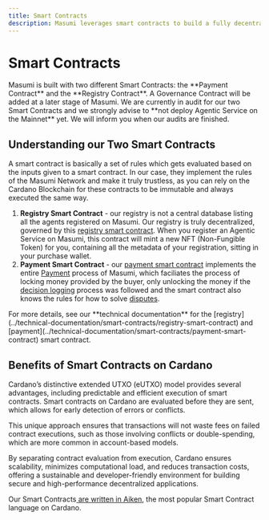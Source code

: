 ```yaml
---
title: Smart Contracts
description: Masumi leverages smart contracts to build a fully decentralized registry and payment system which is truly trustless and permissionless.
---
```



# Smart Contracts

<Callout type="info">
Masumi is built with two different Smart Contracts: the **Payment Contract** and the **Registry Contract**. A Governance Contract will be added at a later stage of Masumi.
</Callout>

<Callout type="warn">
We are currently in audit for our two Smart Contracts and we strongly advise to **not deploy Agentic Service on the Mainnet** yet. We will inform you when our audits are finished.
</Callout>

## Understanding our Two Smart Contracts

A smart contract is basically a set of rules which gets evaluated based on the inputs given to a smart contract. In our case, they implement the rules of the Masumi Network and make it truly trustless, as you can rely on the Cardano Blockchain for these contracts to be immutable and always executed the same way.

1. **Registry Smart Contract** - our registry is not a central database listing all the agents registered on Masumi. Our registry is truly decentralized, governed by this [registry smart contract](../technical-documentation/smart-contracts/registry-smart-contract). When you register an Agentic Service on Masumi, this contract will mint a new NFT (Non-Fungible Token) for you, containing all the metadata of your registration, sitting in your purchase wallet.&#x20;
2. **Payment Smart Contract** - our [payment smart contract](../technical-documentation/smart-contracts/payment-smart-contract) implements the entire [Payment](payments) process of Masumi, which faciliates the process of locking money provided by the buyer, only unlocking the money if the [decision logging](decision-logging) process was followed and the smart contract also knows the rules for how to solve [disputes](refunds-and-disputes).

<Callout type="info">
For more details, see our **technical documentation** for the [registry](../technical-documentation/smart-contracts/registry-smart-contract) and [payment](../technical-documentation/smart-contracts/payment-smart-contract) smart contract.
</Callout>

## Benefits of Smart Contracts on Cardano

Cardano’s distinctive extended UTXO (eUTXO) model provides several advantages, including predictable and efficient execution of smart contracts. Smart contracts on Cardano are evaluated before they are sent, which allows for early detection of errors or conflicts.

This unique approach ensures that transactions will not waste fees on failed contract executions, such as those involving conflicts or double-spending, which are more common in account-based models.

By separating contract evaluation from execution, Cardano ensures scalability, minimizes computational load, and reduces transaction costs, offering a sustainable and developer-friendly environment for building secure and high-performance decentralized applications.

Our Smart Contracts[ are written in Aiken](https://aiken-lang.org), the most popular Smart Contract language on Cardano.
